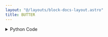 ```yaml
---
layout: "@/layouts/block-docs-layout.astro"
title: BUTTER
---
```



<PythonDocsDisplay docstring={docstring} />
<AppDisplay app={app} blockName="BUTTER" client:visible />

<details>
<summary>Python Code</summary>
```python
from scipy import signal
from flojoy import flojoy, OrderedPair
from typing import Literal, Union


@flojoy
def BUTTER(
    default: OrderedPair,
    filter_order: int = 1,
    critical_frequency: int = 1,
    btype: Literal["lowpass", "highpass", "bandpass", "bandstop"] = "lowpass",
    sample_rate: int = 10,
) -> OrderedPair:
    """The BUTTER node applies a butterworth filter to an input signal.

    It is designed to have a frequency response that is as flat as possible in the pass band.

    Inputs
    ------
    default : OrderedPair
        The data to apply the butter filter to.

    Parameters
    ----------
    filter_order : int
        The intensity of the filter.
    critical_frequency : int
        The frequency where the filter takes effect. For lowpass and highpass, it takes a scalar.
        For bandpass and bandstop, it takes an array with the length of 2.
    btype : select
        The type of the filter.
    sample_rate : int
        The sample rate of the input signal.

    Returns
    -------
    OrderedPair
        x: time domain
        y: filtered signal
    """

    sig = default.y
    order: int = filter_order
    wn: int = critical_frequency  # hz
    btype: str = btype
    fs: int = sample_rate  # hz

    sos = signal.butter(N=order, Wn=wn, btype=btype, fs=fs, output="sos")
    #    sos = signal.butter(10, 15, "hp", fs=1000, output="sos")
    filtered = signal.sosfilt(sos, sig)

    return OrderedPair(x=default.x, y=filtered)

```
[Find this Flojoy Block on GitHub](https://github.com/flojoy-ai/blocks/blob/main/blocks/TRANSFORMERS/SIGNAL_PROCESSING/BUTTER/BUTTER.py)
</details>


## Example
